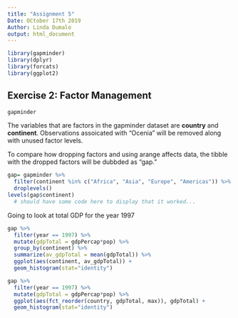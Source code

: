 ```yaml
---
title: "Assignment 5"
Date: OCtober 17th 2019
Author: Linda Dumalo 
output: html_document
---
```



```r
library(gapminder)
library(dplyr)
library(forcats)
library(ggplot2)
```

## **Exercise 2:** Factor Management 

```r
gapminder
```

The variables that are factors in the gapminder dataset are **country** and **continent**. Observations assoicated with "Ocenia" will be removed along with unused factor levels. 

To compare how dropping factors and using arange affects data, the tibble with the dropped factors will be dubbded as "gap."


```r
gap= gapminder %>% 
  filter(continent %in% c("Africa", "Asia", "Europe", "Americas")) %>% 
  droplevels()
levels(gap$continent)
  # should have some code here to display that it worked... 
```


Going to look at total GDP for the year 1997  

```r
gap %>%  
  filter(year == 1997) %>% 
  mutate(gdpTotal = gdpPercap*pop) %>%  
  group_by(continent) %>%
  summarize(av_gdpTotal = mean(gdpTotal)) %>% 
  ggplot(aes(continent, av_gdpTotal)) + 
  geom_histogram(stat="identity") 

```

```r
gap %>%  
  filter(year == 1997) %>% 
  mutate(gdpTotal = gdpPercap*pop) %>%  
  ggplot(aes(fct_reorder(country, gdpTotal, max)), gdpTotal) + 
  geom_histogram(stat="identity") 

```





